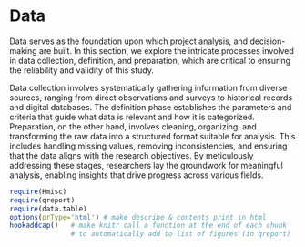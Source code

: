 # Data

Data serves as the foundation upon which project analysis, and decision-making are built. In this section, we explore the intricate processes involved in data collection, definition, and preparation, which are critical to ensuring the reliability and validity of this study.

Data collection involves systematically gathering information from diverse sources, ranging from direct observations and surveys to historical records and digital databases. The definition phase establishes the parameters and criteria that guide what data is relevant and how it is categorized. Preparation, on the other hand, involves cleaning, organizing, and transforming the raw data into a structured format suitable for analysis. This includes handling missing values, removing inconsistencies, and ensuring that the data aligns with the research objectives. By meticulously addressing these stages, researchers lay the groundwork for meaningful analysis, enabling insights that drive progress across various fields.

``` {#packages .r}
require(Hmisc)
require(qreport)
require(data.table)
options(prType='html') # make describe & contents print in html
hookaddcap()   # make knitr call a function at the end of each chunk
               # to automatically add to list of figures (in qreport)
```

